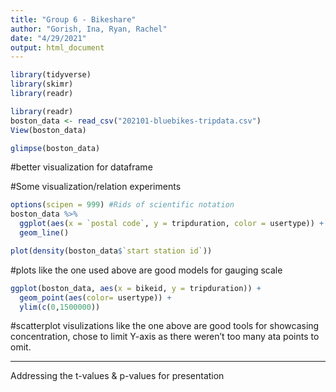```yaml
---
title: "Group 6 - Bikeshare"
author: "Gorish, Ina, Ryan, Rachel"
date: "4/29/2021"
output: html_document
---
```


```r
library(tidyverse)
library(skimr)
library(readr)

```

```r
library(readr)
boston_data <- read_csv("202101-bluebikes-tripdata.csv")
View(boston_data)
```
```r
glimpse(boston_data)

```
#better visualization for dataframe


#Some visualization/relation experiments
```r
options(scipen = 999) #Rids of scientific notation
boston_data %>%
  ggplot(aes(x = `postal code`, y = tripduration, color = usertype)) +
  geom_line()
```
```r
plot(density(boston_data$`start station id`))

```
#plots like the one used above are good models for gauging scale

```r
ggplot(boston_data, aes(x = bikeid, y = tripduration)) +
  geom_point(aes(color= usertype)) +
  ylim(c(0,1500000))

```

#scatterplot visulizations like the one above are good tools for showcasing concentration, chose to limit Y-axis as there weren't too many ata points to omit.

---
Addressing the t-values & p-values for presentation






